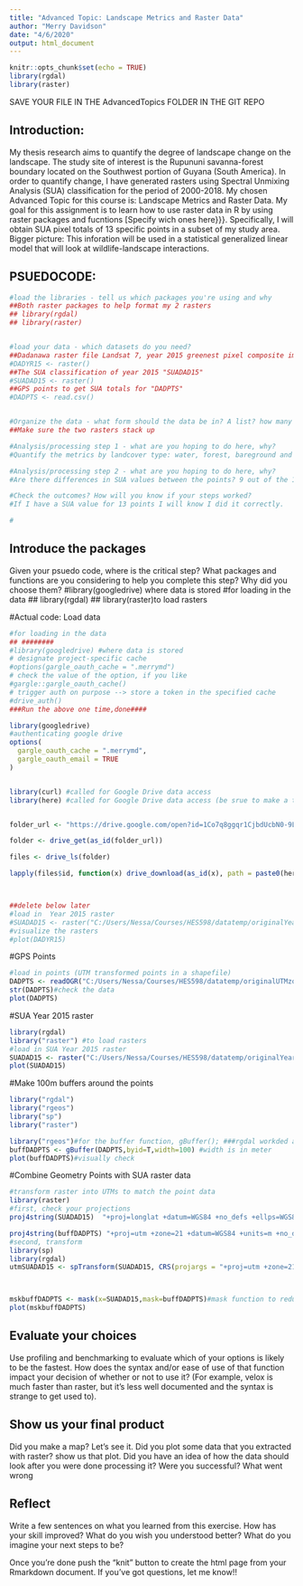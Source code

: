 ```yaml
---
title: "Advanced Topic: Landscape Metrics and Raster Data"
author: "Merry Davidson"
date: "4/6/2020"
output: html_document
---
```


```r
knitr::opts_chunk$set(echo = TRUE)
library(rgdal)
library(raster)
```


SAVE YOUR FILE IN THE AdvancedTopics FOLDER IN THE GIT REPO

## Introduction:
My thesis research aims to quantify the degree of landscape change on the landscape. The study site of interest is the Rupununi savanna-forest boundary located on the Southwest portion of Guyana (South America). In order to quantify change, I have generated rasters using Spectral Unmixing Analysis (SUA) classification for the period of 2000-2018.
My chosen Advanced Topic for this course is: Landscape Metrics and Raster Data. 
My goal for this assignment is to learn how to use raster data in R by using raster packages and fucntions [Specify wich ones here}}}. Specifically, I will obtain SUA pixel totals of 13 specific points in a subset of my study area.  
Bigger picture: This inforation will be used in a statistical generalized linear model that will look at wildlife-landscape interactions.



## PSUEDOCODE:


```r
#load the libraries - tell us which packages you're using and why
##Both raster packages to help format my 2 rasters  
## library(rgdal)
## library(raster)


#load your data - which datasets do you need?
##Dadanawa raster file Landsat 7, year 2015 greenest pixel composite image "DADYR15"
#DADYR15 <- raster()
##The SUA classification of year 2015 "SUADAD15"
#SUADAD15 <- raster()
##GPS points to get SUA totals for "DADPTS"
#DADPTS <- read.csv()


#Organize the data - what form should the data be in? A list? how many elements, a data frame? how many rows and columns?
##Make sure the two rasters stack up

#Analysis/processing step 1 - what are you hoping to do here, why? 
#Quantify the metrics by landcover type: water, forest, bareground and quantify the amount of patches per class

#Analysis/processing step 2 - what are you hoping to do here, why? 
#Are there differences in SUA values between the points? 9 out of the 13 points have been classified as bush island habitats. Is there more resolution or variability using SUA values instead of the catergorical habitat description?

#Check the outcomes? How will you know if your steps worked?
#If I have a SUA value for 13 points I will know I did it correctly.

#
```

## Introduce the packages
Given your psuedo code, where is the critical step? What packages and functions are you considering to help you complete this step? Why did you choose them? 
#library(googledrive) where data is stored
#for loading in the data
## library(rgdal)
## library(raster)to load rasters

#Actual code:
Load data

```r
#for loading in the data
## ########
#library(googledrive) #where data is stored
# designate project-specific cache
#options(gargle_oauth_cache = ".merrymd")
# check the value of the option, if you like
#gargle::gargle_oauth_cache()
# trigger auth on purpose --> store a token in the specified cache
#drive_auth()
###Run the above one time,done####

library(googledrive)
#authenticating google drive
options(
  gargle_oauth_cache = ".merrymd",
  gargle_oauth_email = TRUE
)


library(curl) #called for Google Drive data access
library(here) #called for Google Drive data access (be srue to make a temp folder for downloads)


folder_url <- "https://drive.google.com/open?id=1Co7q8ggqr1CjbdUcbN0-9LtnHygshKkq"

folder <- drive_get(as_id(folder_url))

files <- drive_ls(folder)

lapply(files$id, function(x) drive_download(as_id(x), path = paste0(here::here("datatemp/original/"), files[files$id==x,]$name), overwrite = TRUE))



##delete below later
#load in  Year 2015 raster
#SUADAD15 <- raster("C:/Users/Nessa/Courses/HES598/datatemp/originalYear2015.tif")
#visualize the rasters
#plot(DADYR15)

```

#GPS Points
```r
#load in points (UTM transformed points in a shapefile)
DADPTS <- readOGR("C:/Users/Nessa/Courses/HES598/datatemp/originalUTMzone21N.shp")
str(DADPTS)#check the data
plot(DADPTS)
```

#SUA Year 2015 raster 

```r
library(rgdal)
library("raster") #to load rasters
#load in SUA Year 2015 raster
SUADAD15 <- raster("C:/Users/Nessa/Courses/HES598/datatemp/originalYear2015_UTMzone21N.tif")
plot(SUADAD15)
```


#Make 100m buffers around the points

```r
library("rgdal")
library("rgeos")
library("sp")
library("raster")

library("rgeos")#for the buffer function, gBuffer(); ###rgdal workded also..
buffDADPTS <- gBuffer(DADPTS,byid=T,width=100) #width is in meter
plot(buffDADPTS)#visually check
```

#Combine Geometry Points with SUA raster data
```r
#transform raster into UTMs to match the point data
library(raster)
#first, check your projections
proj4string(SUADAD15)  "+proj=longlat +datum=WGS84 +no_defs +ellps=WGS84 +towgs84=0,0,0"

proj4string(buffDADPTS) "+proj=utm +zone=21 +datum=WGS84 +units=m +no_defs +ellps=WGS84 +towgs84=0,0,0"
#second, transform
library(sp)
library(rgdal)
utmSUADAD15 <- spTransform(SUADAD15, CRS(projargs = "+proj=utm +zone=21 +datum=WGS84 +units=m +no_defs +ellps=WGS84 +towgs84=0,0,0"))



mskbuffDADPTS <- mask(x=SUADAD15,mask=buffDADPTS)#mask function to reduce the raster to buffer object
plot(mskbuffDADPTS)

```


## Evaluate your choices
Use profiling and benchmarking to evaluate which of your options is likely to be the fastest. How does the syntax and/or ease of use of that function impact your decision of whether or not to use it? (For example, velox is much faster than raster, but it's less well documented and the syntax is strange to get used to).

## Show us your final product
Did you make a map? Let's see it. Did you plot some data that you extracted with raster? show us that plot. Did you have an idea of how the data should look after you were done processing it? Were you successful? What went wrong

## Reflect
Write a few sentences on what you learned from this exercise. How has your skill improved? What do you wish you understood better? What do you imagine your next steps to be?

Once you're done push the "knit" button to create the html page from your Rmarkdown document. If you've got questions, let me know!!